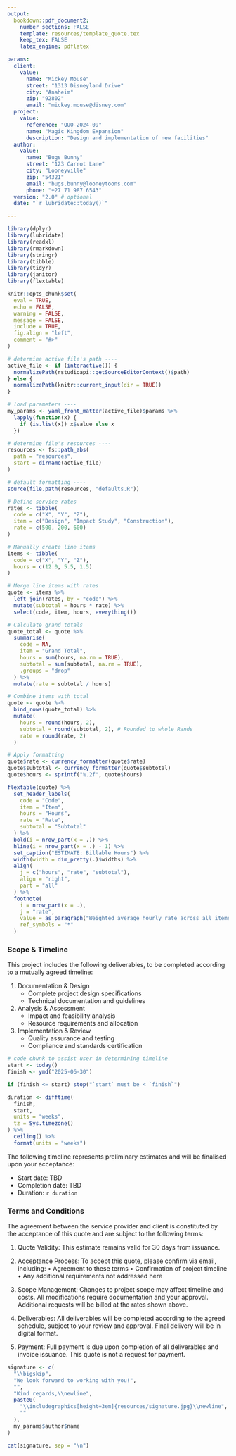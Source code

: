 ```yaml
---
output:
  bookdown::pdf_document2:
    number_sections: FALSE
    template: resources/template_quote.tex
    keep_tex: FALSE
    latex_engine: pdflatex

params:
  client:
    value:
      name: "Mickey Mouse"
      street: "1313 Disneyland Drive"
      city: "Anaheim"
      zip: "92802"
      email: "mickey.mouse@disney.com"
  project:
    value:
      reference: "QUO-2024-09"
      name: "Magic Kingdom Expansion"
      description: "Design and implementation of new facilities"
  author:
    value:
      name: "Bugs Bunny"
      street: "123 Carrot Lane"
      city: "Looneyville"
      zip: "54321"
      email: "bugs.bunny@looneytoons.com"
      phone: "+27 71 987 6543"
  version: "2.0" # optional
  date: "`r lubridate::today()`"

---
```


```r
library(dplyr)
library(lubridate)
library(readxl)
library(rmarkdown)
library(stringr)
library(tibble)
library(tidyr)
library(janitor)
library(flextable)

knitr::opts_chunk$set(
  eval = TRUE,
  echo = FALSE,
  warning = FALSE,
  message = FALSE,
  include = TRUE,
  fig.align = "left",
  comment = "#>"
)

# determine active file's path ----
active_file <- if (interactive()) {
  normalizePath(rstudioapi::getSourceEditorContext()$path)
} else {
  normalizePath(knitr::current_input(dir = TRUE))
}

# load parameters ----
my_params <- yaml_front_matter(active_file)$params %>%
  lapply(function(x) {
    if (is.list(x)) x$value else x
  })

# determine file's resources ----
resources <- fs::path_abs(
  path = "resources",
  start = dirname(active_file)
)

# default formatting ----
source(file.path(resources, "defaults.R"))
```

```r
# Define service rates
rates <- tibble(
  code = c("X", "Y", "Z"),
  item = c("Design", "Impact Study", "Construction"),
  rate = c(500, 200, 600)
)
```

```r
# Manually create line items
items <- tibble(
  code = c("X", "Y", "Z"),
  hours = c(12.0, 5.5, 1.5)
)
```

```r
# Merge line items with rates
quote <- items %>%
  left_join(rates, by = "code") %>%
  mutate(subtotal = hours * rate) %>%
  select(code, item, hours, everything())

# Calculate grand totals
quote_total <- quote %>%
  summarise(
    code = NA,
    item = "Grand Total",
    hours = sum(hours, na.rm = TRUE),
    subtotal = sum(subtotal, na.rm = TRUE),
    .groups = "drop"
  ) %>%
  mutate(rate = subtotal / hours)

# Combine items with total
quote <- quote %>%
  bind_rows(quote_total) %>%
  mutate(
    hours = round(hours, 2),
    subtotal = round(subtotal, 2), # Rounded to whole Rands
    rate = round(rate, 2)
  )

# Apply formatting
quote$rate <- currency_formatter(quote$rate)
quote$subtotal <- currency_formatter(quote$subtotal)
quote$hours <- sprintf("%.2f", quote$hours)
```

```r
flextable(quote) %>%
  set_header_labels(
    code = "Code",
    item = "Item",
    hours = "Hours",
    rate = "Rate",
    subtotal = "Subtotal"
  ) %>%
  bold(i = nrow_part(x = .)) %>%
  hline(i = nrow_part(x = .) - 1) %>%
  set_caption("ESTIMATE: Billable Hours") %>%
  width(width = dim_pretty(.)$widths) %>%
  align(
    j = c("hours", "rate", "subtotal"),
    align = "right",
    part = "all"
  ) %>%
  footnote(
    i = nrow_part(x = .),
    j = "rate",
    value = as_paragraph("Weighted average hourly rate across all items."),
    ref_symbols = "*"
  )
```


### Scope & Timeline

This project includes the following deliverables, to be completed according to a mutually agreed timeline:

1. Documentation & Design
    - Complete project design specifications
    - Technical documentation and guidelines
2. Analysis & Assessment
    - Impact and feasibility analysis
    - Resource requirements and allocation
3. Implementation & Review
    - Quality assurance and testing
    - Compliance and standards certification

```r
# code chunk to assist user in determining timeline
start <- today()
finish <- ymd("2025-06-30")

if (finish <= start) stop("`start` must be < `finish`")

duration <- difftime(
  finish,
  start,
  units = "weeks",
  tz = Sys.timezone()
) %>%
  ceiling() %>%
  format(units = "weeks")
```

The following timeline represents preliminary estimates and will be finalised upon your acceptance:

- Start date: TBD
- Completion date: TBD 
- Duration: `r duration`

### Terms and Conditions

The agreement between the service provider and client is constituted by the acceptance of this quote and are subject to the following terms: 

1. Quote Validity: This estimate remains valid for 30 days from issuance.

2. Acceptance Process: To accept this quote, please confirm via email, including:
   • Agreement to these terms
   • Confirmation of project timeline
   • Any additional requirements not addressed here

3. Scope Management: Changes to project scope may affect timeline and costs. All modifications require documentation and your approval. Additional requests will be billed at the rates shown above.

4. Deliverables: All deliverables will be completed according to the agreed schedule, subject to your review and approval. Final delivery will be in digital format.

5. Payment: Full payment is due upon completion of all deliverables and invoice issuance. This quote is not a request for payment.

```r
signature <- c(
  "\\bigskip",
  "We look forward to working with you!",
  "",
  "Kind regards,\\newline",
  paste0(
    "\\includegraphics[height=3em]{resources/signature.jpg}\\newline",
    ""
  ),
  my_params$author$name
)

cat(signature, sep = "\n")
```